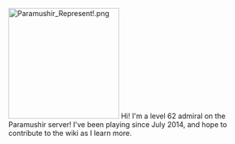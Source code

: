 [[File:Paramushir Represent!.png|thumb|220x220px]]
Hi! I'm a level 62 admiral on the Paramushir server! I've been playing since July 2014, and hope to contribute to the wiki as I learn more.